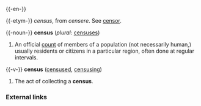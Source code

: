 {{-en-}}

{{-etym-}}
{{L.}} ''census'', from ''censere''. See [[censor]].

{{-noun-}}
'''census'''  (''plural:'' [[censuses]])
#An official [[count]] of members of a population (not necessarily human,) usually residents or citizens in a particular region, often done at regular intervals.

{{-v-}}
'''census'''  ([[censused]], [[censusing]])
#The act of collecting a '''census'''.

===External links===
{{pedialite}}